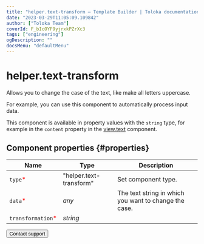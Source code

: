 ```yaml
---
title: "helper.text-transform — Template Builder | Toloka documentation"
date: "2023-03-29T11:05:09.109842"
author: ["Toloka Team"]
coverId: F_bIcOYF9yjrxkPZrXc3
tags: ["engineering"]
ogDescription: ""
docsMenu: "defaultMenu"
---
```



# helper.text-transform

Allows you to change the case of the text, like make all letters uppercase.

For example, you can use this component to automatically process input data.

This component is available in property values with the `string` type, for example in the `content` property in the [view.text](/docs/template-builder/reference/view.text) component.

## Component properties {#properties}

**Name** | **Type** | **Description**
----- | ----- | -----
`type`<span style="color: red">\*</span> | "helper.text-transform" | Set component type.
`data`<span style="color: red">\*</span> | _any_ | The text string in which you want to change the case.
`transformation`<span style="color: red">\*</span> | _string_ | <HelperTextTransformTable1/>

<Button themeColor="light" view="default" size="l" type="link" url="/docs/guide/troubleshooting/support?form-source=template-builder-reference-helper-text-transform">Contact support</Button>